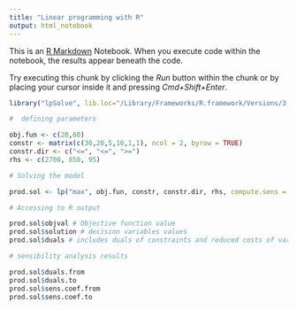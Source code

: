 ```yaml
---
title: "Linear programming with R"
output: html_notebook
---
```


This is an [R Markdown](http://rmarkdown.rstudio.com) Notebook. When you execute code within the notebook, the results appear beneath the code. 

Try executing this chunk by clicking the *Run* button within the chunk or by placing your cursor inside it and pressing *Cmd+Shift+Enter*. 

```r
library("lpSolve", lib.loc="/Library/Frameworks/R.framework/Versions/3.5/Resources/library")

#  defining parameters

obj.fun <- c(20,60)
constr <- matrix(c(30,20,5,10,1,1), ncol = 2, byrow = TRUE)
constr.dir <- c("<=", "<=", ">=")
rhs <- c(2700, 850, 95)
```

```r
# Solving the model

prod.sol <- lp("max", obj.fun, constr, constr.dir, rhs, compute.sens = TRUE)

```

```r
# Accessing to R output

prod.sol$objval # Objective function value
prod.sol$solution # decision variables values
prod.sol$duals # includes duals of constraints and reduced costs of variables
```

```r
# sensibility analysis results

prod.sol$duals.from
prod.sol$duals.to
prod.sol$sens.coef.from
prod.sol$sens.coef.to
```


